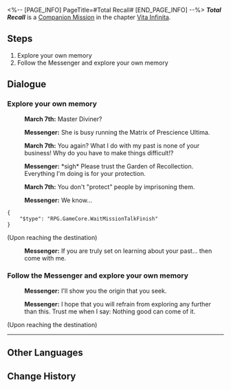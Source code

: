 <%-- [PAGE_INFO]
PageTitle=#Total Recall#
[END_PAGE_INFO] --%>
{{Stub|Dialogue.}}
{{Mission Infobox
|id            = 2020506
|title         = 
|image         = <!--Mission Total Recall.png-->
|type          = Companion
|event_name    = 
|chapter       = Vita Infinita (Companion Mission Chapter)
|requirements  = [[Companion Mission]] ''[[Total Recall]]'' completed
|summary       = <!--official mission summary from Fate's Atlas-->
|characters    = March 7th; Messenger; Trailblazer
|startLocation = [[The Xianzhou Luofu]] - [[Memory-████]]
|world         = The Xianzhou Luofu
|area          = Memory-████
|prev          = 
|next          = 
|rewards       = Trailblaze EXP*450; Stellar Jade*100; Traveler's Guide*8; Lost Crystal*8; Oath of Steel*6; Credit*90,000
}}
'''''Total Recall''''' is a [[Companion Mission]] in the chapter [[Vita Infinita (Companion Mission Chapter)|Vita Infinita]].

==Steps==
# Explore your own memory
# Follow the Messenger and explore your own memory

<!--
==Gameplay Notes==

--><!--
==Trial Character==

-->
==Dialogue==
{{Stub Dialogue}}

===Explore your own memory{{subst:void|<!--202050601-->}}===
{{Mission Description|type=companion|location=Memory-████|March 7th doesn't recognize this place. She is certain this is not her memory. She can't tell whether this is the Matrix of Prescience's calculation result or yet another trick from the Messenger.<br />However, the Messenger is gently pointing the way for her, as if they genuinely wish to show March 7th her "beginning."<br />March 7th cautiously moves forward following the Messenger's guidance, and actually feels rather relieved &mdash; No matter what lies ahead in wait, it will surely become a new "memory" for her.}}
{{Dialogue Start}}
:{{A|VO side2 fx1 mar7th 232.ogg}} '''March 7th:''' Master Diviner?
:{{A|VO side2 fx1 messenger 107.ogg}} '''Messenger:''' She is busy running the Matrix of Prescience Ultima.
:{{A|VO side2 fx1 mar7th 233.ogg}} '''March 7th:''' You again? What I do with my past is none of your business! Why do you have to make things difficult!?
:{{A|VO side2 fx1 messenger 108.ogg}} '''Messenger:''' *sigh* Please trust the Garden of Recollection. Everything I'm doing is for your protection.
:{{A|VO side2 fx1 mar7th 234.ogg}} '''March 7th:''' You don't "protect" people by imprisoning them.
:{{A|VO side2 fx1 messenger 109.ogg}} '''Messenger:''' We know...
<pre>{
	"$type": "RPG.GameCore.WaitMissionTalkFinish"
}</pre>

;(Upon reaching the destination)
:{{A|VO side2 fx1 messenger 110.ogg}} '''Messenger:''' If you are truly set on learning about your past... then come with me.
{{Dialogue End}}

===Follow the Messenger and explore your own memory{{subst:void|<!--202050602-->}}===
{{Dialogue Start}}
:{{A|VO side2 fx1 messenger 111.ogg}} '''Messenger:''' I'll show you the origin that you seek.
:{{A|VO side2 fx1 messenger 112.ogg}} '''Messenger:''' I hope that you will refrain from exploring any further than this. Trust me when I say: Nothing good can come of it.

;(Upon reaching the destination)
----
:<!--2-second delay-->
:{{tx}}
{{Dialogue End}}

==Other Languages==
{{Other Languages
|en   = Total Recall
|zhs  = 全面回忆
|zht  = 全面回憶
|ja   = 全て追憶
|ko   = 전반적 회상
|es   = Podemos recordarlo por usted
|fr   = Total Recall
|ru   = Вспомнить всё
|th   = หวนย้อนความทรงจำ
|vi   = Hồi Ức Toàn Diện
|de   = Lückenlose Erinnerung
|id   = Mengenang Penuh
|pt   = A Vingadora do Futuro
}}

==Change History==
{{Change History|1.3}}
